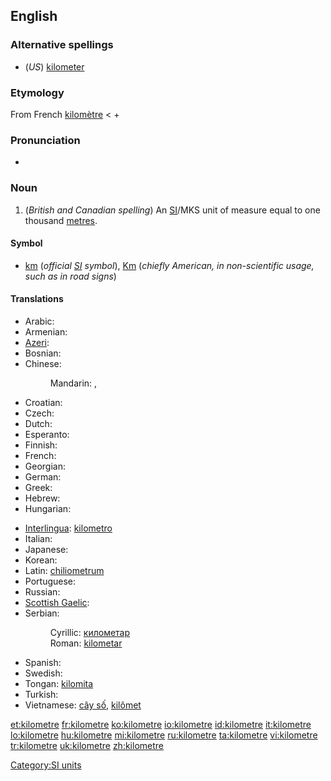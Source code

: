 <!--If you edit this page, please also edit "kilometer" to keep these two pages in synch.-->
==English==

===Alternative spellings===
* (''US'') [[kilometer]]

===Etymology===
From French [[kilomètre]] < {{etyl|grc|en}} {{term|χίλιοι||thousand|tr=khilioi|lang=grc|sc=polytonic}} + {{term|μέτρον||measure|tr=metron|lang=grc|sc=polytonic}}

===Pronunciation===
* {{audio|En-us-kilometre.ogg|Audio (US)}}

===Noun===
{{en-noun}}

# (''British and Canadian spelling'') An [[SI#Abbreviation|SI]]/MKS unit of measure equal to one thousand [[metre]]s.

====Symbol====
* [[km]] (''official [[SI]] symbol''), [[Km]] (''chiefly American, in non-scientific usage, such as in road signs'')

====Translations====
{{trans-top|unit of measure}}
* Arabic: {{t|ar|كيلومتر|m|tr=kilomítr|sc=Arab}}
* Armenian: {{t+|hy|կիլոմետր|tr=kilometr|xs=Armenian}}
* [[Azeri]]: {{t-|az|kilometr|xs=Azeri}}
* Bosnian: {{t-|bs|kilometar|m}}
* Chinese:
*: Mandarin: {{t|zh|公里|tr=gōnglǐ|sc=Hani}},  {{t|zh|千米|tr=qiān-mǐ|sc=Hani}}
* Croatian: {{t+|hr|kilometar|m}}
* Czech: {{t+|cs|kilometr|m}}
* Dutch: {{t+|nl|kilometer}}
* Esperanto: {{t-|eo|kilometro|xs=Esperanto}}
* Finnish: {{t+|fi|kilometri}}
* French: {{t+|fr|kilomètre|m}}
* Georgian: {{t-|ka|კილომეტრი|tr=kilometri|sc=Geor|xs=Georgian}}
* German: {{t+|de|Kilometer|m}}
* Greek: {{t+|el|χιλιόμετρο|n|tr=çiliómetro|sc=Grek}}
* Hebrew: {{t|he|קילומטר|m|tr=kilometer|sc=Hebr}}
* Hungarian: {{t+|hu|kilométer}}
{{trans-mid}}
* [[Interlingua]]: [[kilometro]]
* Italian: {{t+|it|chilometro|m}}
* Japanese: {{t+|ja|キロメートル|tr=kiromētoru|sc=Jpan}}
* Korean: {{t|ko|킬롬미터|tr=kilomiteo|sc=Kore}}
* Latin: [[chiliometrum]] {{n}}
* Portuguese: {{t+|pt|quilômetro|m}}
* Russian: {{t+|ru|километр|m|tr=kilométr|sc=Cyrl}}
* [[Scottish Gaelic]]: {{t-|gd|cilemeatair|m|xs=Scottish Gaelic}}
* Serbian:
*: Cyrillic: [[километар#Serbian|километар]] {{m}}
*: Roman: [[kilometar#Serbian|kilometar]] {{m}}
* Spanish: {{t-|es|kilómetro|m}}
* Swedish: {{t+|sv|kilometer|c}}
* Tongan: [[kilomita]]
* Turkish: {{t+|tr|kilometre}}
* Vietnamese: [[cây số]], [[kilômet]]
{{trans-bottom}}

<!--If you edit this page, please also edit "kilometer" to keep these two pages in synch.-->

[[Category:SI units]]

[[et:kilometre]]
[[fr:kilometre]]
[[ko:kilometre]]
[[io:kilometre]]
[[id:kilometre]]
[[it:kilometre]]
[[lo:kilometre]]
[[hu:kilometre]]
[[mi:kilometre]]
[[ru:kilometre]]
[[ta:kilometre]]
[[vi:kilometre]]
[[tr:kilometre]]
[[uk:kilometre]]
[[zh:kilometre]]
